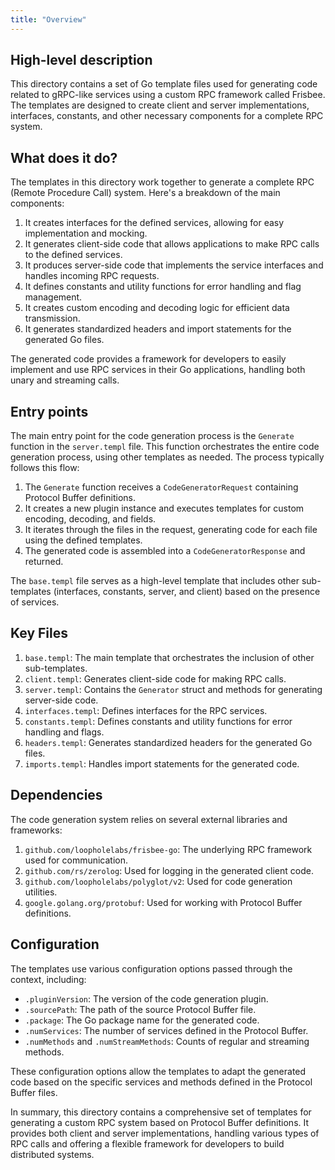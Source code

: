 ```yaml
---
title: "Overview"
---
```


## High-level description
This directory contains a set of Go template files used for generating code related to gRPC-like services using a custom RPC framework called Frisbee. The templates are designed to create client and server implementations, interfaces, constants, and other necessary components for a complete RPC system.

## What does it do?
The templates in this directory work together to generate a complete RPC (Remote Procedure Call) system. Here's a breakdown of the main components:

1. It creates interfaces for the defined services, allowing for easy implementation and mocking.
2. It generates client-side code that allows applications to make RPC calls to the defined services.
3. It produces server-side code that implements the service interfaces and handles incoming RPC requests.
4. It defines constants and utility functions for error handling and flag management.
5. It creates custom encoding and decoding logic for efficient data transmission.
6. It generates standardized headers and import statements for the generated Go files.

The generated code provides a framework for developers to easily implement and use RPC services in their Go applications, handling both unary and streaming calls.

## Entry points
The main entry point for the code generation process is the `Generate` function in the `server.templ` file. This function orchestrates the entire code generation process, using other templates as needed. The process typically follows this flow:

1. The `Generate` function receives a `CodeGeneratorRequest` containing Protocol Buffer definitions.
2. It creates a new plugin instance and executes templates for custom encoding, decoding, and fields.
3. It iterates through the files in the request, generating code for each file using the defined templates.
4. The generated code is assembled into a `CodeGeneratorResponse` and returned.

The `base.templ` file serves as a high-level template that includes other sub-templates (interfaces, constants, server, and client) based on the presence of services.

## Key Files
1. `base.templ`: The main template that orchestrates the inclusion of other sub-templates.
2. `client.templ`: Generates client-side code for making RPC calls.
3. `server.templ`: Contains the `Generator` struct and methods for generating server-side code.
4. `interfaces.templ`: Defines interfaces for the RPC services.
5. `constants.templ`: Defines constants and utility functions for error handling and flags.
6. `headers.templ`: Generates standardized headers for the generated Go files.
7. `imports.templ`: Handles import statements for the generated code.

## Dependencies
The code generation system relies on several external libraries and frameworks:

1. `github.com/loopholelabs/frisbee-go`: The underlying RPC framework used for communication.
2. `github.com/rs/zerolog`: Used for logging in the generated client code.
3. `github.com/loopholelabs/polyglot/v2`: Used for code generation utilities.
4. `google.golang.org/protobuf`: Used for working with Protocol Buffer definitions.

## Configuration
The templates use various configuration options passed through the context, including:

- `.pluginVersion`: The version of the code generation plugin.
- `.sourcePath`: The path of the source Protocol Buffer file.
- `.package`: The Go package name for the generated code.
- `.numServices`: The number of services defined in the Protocol Buffer.
- `.numMethods` and `.numStreamMethods`: Counts of regular and streaming methods.

These configuration options allow the templates to adapt the generated code based on the specific services and methods defined in the Protocol Buffer files.

In summary, this directory contains a comprehensive set of templates for generating a custom RPC system based on Protocol Buffer definitions. It provides both client and server implementations, handling various types of RPC calls and offering a flexible framework for developers to build distributed systems.